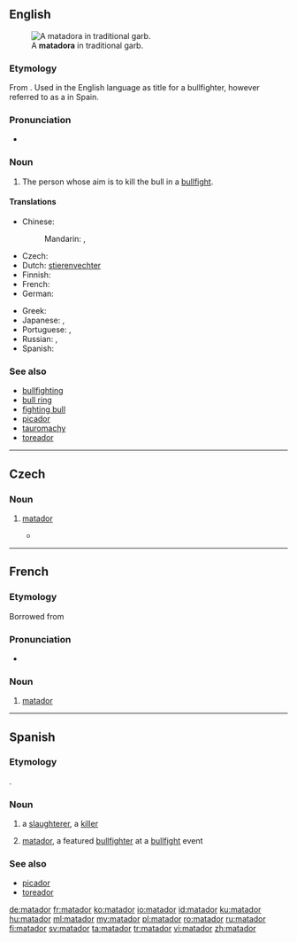 ==English==
[[File:HildaTenorioOvacion.jpg|thumb|A '''matadora''' in traditional garb.]]

===Etymology===
From {{etyl|es|en}} {{term|matador||killer|lang=es}}. Used in the English language as title for a bullfighter, however referred to as a {{term|toreador|lang=es}} in Spain.

===Pronunciation===
* {{a|US}} {{IPA|/ˈmætədɔɹ/|lang=en}}

===Noun===
{{head|en|noun|plural|matadors|plural|matadores|feminine|matadora}}

# {{context|bullfighting|lang=en}} The person whose aim is to kill the bull in a [[bullfight]].

====Translations====
{{trans-top|bullfighter}}
* Chinese: 
*: Mandarin: {{t|cmn|鬥牛士|sc=Hani}}, {{t|cmn|斗牛士|tr=dòuniúshì|sc=Hani}}
* Czech: {{t-|cs|matador|m}}
* Dutch: [[stierenvechter]]
* Finnish: {{t+|fi|matadori}}
* French: {{t+|fr|matador|m}}
* German: {{t-|de|Matador|m}}
{{trans-mid}}
* Greek: {{t+|el|ταυρομάχος}}
* Japanese: {{t-|ja|マタドール|tr=matadōru|sc=Jpan}}, {{t-|ja|闘牛士|tr=とうぎゅうし, tōgyūshi|sc=Jpan}}
* Portuguese: {{t|pt|toureiro|m}}, {{t|pt|toureador|m}}
* Russian: {{t+|ru|матадор|m|tr=matadór|sc=Cyrl}}, {{t+|ru|тореадор|m|sc=Cyrl|tr=toreadór}}
* Spanish: {{t-|es|matador|m}}
{{trans-bottom}}

===See also===
* [[bullfighting]]
* [[bull ring]]
* [[fighting bull]]
* [[picador]]
* [[tauromachy]]
* [[toreador]]

----

==Czech==

===Noun===
{{cs-noun|g=m}}

# {{context|bullfighting|lang=cs}} [[#English|matador]] {{gloss|the person whose aim is to kill the bull in a bullfight}}
#* {{quote-book|passage=Bledý matador jde znovu s mečem a muletou zabíjet podle pravidel hry; avšak býk se zaberanil a stojí se vztyčenou hlavou, se šíjí zježenou banderillami a jakoby přehozenou pláštěm krve.|author=Karel Čapek|year=1930|title=Výlet do Španěl}}

----

==French==

===Etymology===
Borrowed from {{etyl|es|fr}}

===Pronunciation===
* {{IPA|/ma.ta.dɔʁ/|lang=fr}}

===Noun===
{{fr-noun|m}}

# {{context|bullfighting|lang=fr}} [[#English|matador]]

----

==Spanish==

===Etymology===
{{suffix|matar|dor|lang=es}}.

===Noun===
{{es-noun|m|es|f=matadora}}

# a [[slaughterer]], a [[killer]]
# {{context|bullfighting|lang=es}} [[#English|matador]], a featured [[bullfighter]] at a [[bullfight]] event

===See also===
* [[picador]]
* [[toreador]]

[[de:matador]]
[[fr:matador]]
[[ko:matador]]
[[io:matador]]
[[id:matador]]
[[ku:matador]]
[[hu:matador]]
[[ml:matador]]
[[my:matador]]
[[pl:matador]]
[[ro:matador]]
[[ru:matador]]
[[fi:matador]]
[[sv:matador]]
[[ta:matador]]
[[tr:matador]]
[[vi:matador]]
[[zh:matador]]